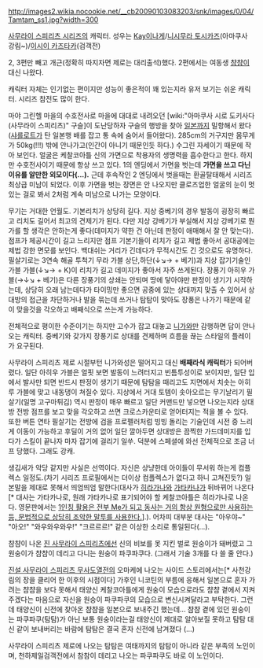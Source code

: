 http://images2.wikia.nocookie.net/__cb20090103083203/snk/images/0/04/Tamtam_ss1.jpg?width=300

[[사무라이 스피리츠 시리즈]]의 캐릭터. 성우는 [[Kay이나게]]/[[니시무라 토시카즈]](아마쿠사 강림~)/[[이시이 카즈타카]](검객전)

2, 3편만 빼고 개근(정확히 따지자면 제로는 대리출석)했다. 2편에서는 여동생 [[챰챰]]이 대신 나왔다.

캐릭터 자체는 인기없는 편이지만 성능이 좋은적이 꽤 있는지라 유저 보기는 쉬운 캐릭터. 시리즈 참전도 많이 한다.

마야 그린헬 마을의 수호전사로 마을에 대대로 내려오던 [wiki:"아마쿠사 시로 도키사다(사무라이 스피리츠)" 구슬]이 도난당하자 구슬의 행방을 찾아 [[일본]]까지 밀항해서 왔다([[샤를로트]]가 탄 일본행 배를 잡고 통 속에 숨어서 들어왔다). 285cm의 거구지만 몸무게가 50kg(!!!) 밖에 안나가고(인간이 아니기 때문인듯 하다.) 수그린 자세이기 때문에 작아 보인다. 얼굴은 케찰코아틀 신의 가면으로 착용자의 생명력을 흡수한다고 한다. 하지만 수호전사이기 때문에 항상 쓰고 있다. 1의 엔딩에서 가면을 벗는데 '''가면을 쓰고 다닌 이유를 알만한 외모이다(...).''' 근데 후속작인 2 엔딩에서 벗을때는 환골탈태해서 시리즈 최상급 미남이 되었다. 이후 가면을 벗는 장면은 안 나오지만 클로즈업한 얼굴의 눈이 멋있는 걸로 봐서 2처럼 계속 미남으로 나가는 모양이다.

무기는 거대한 언월도. 기본리치가 상당히 길다. 지상 중베기의 경우 발동이 굉장히 빠르고 리치도 길어서 최고의 견제기가 된다. 다만 지상 강베기가 부실해서 지상 강베기로 뭔가를 할 생각은 안하는게 좋다(데미지가 약한 건 아닌데 판정이 애매해서 잘 안 맞는다). 점프가 체공시간이 길고 느리지만 점프 기본기들이 리치가 길고 제법 좋아서 공대공에는 제법 강한 면모를 보인다. 백대쉬는 거리가 긴데다가 무적시간도 긴 것으로도 유명하다. 필살기로는 3연속 해골 투척기 무라 가블 상단,하단(↓↘→ + 베기)과 지상 잡기기술인 가블 가블(↓↘→ + K)이 리치가 길고 데미지가 좋아서 자주 쓰게된다. 장풍기 아히우 가블(→↓↘ + 베기)은 다른 장풍기의 상쇄는 안되며 땅에 닿아야만 판정이 생기기 시작하는데, 상당히 오래 남는데다가 타이밍만 좋으면 공중에 있는 상대까지 맞출 수 있어서 상대방의 접근을 차단하거나 발을 묶는데 쓰거나 탐탐이 맞아도 장풍은 나가기 때문에 같이 맞을것을 각오하고 배째식으로 쓰는게 가능하다. 

전체적으로 평이한 수준이기는 하지만 고수가 잡고 대놓고 [[니가와]]만 감행하면 답이 안나오는 캐릭터. 중베기와 갖가지 장풍기로 상대를 견제하며 흐름을 끊는 스타일의 플레이가 요구된다.

사무라이 스피리츠 제로 시절부턴 니가와성은 떨어지고 대신 '''배째라식 캐릭터'''가 되어버렸다. 일단 아히우 가블은 얼핏 보면 발동이 느려터지고 빈틈투성이로 보이지만, 일단 입에서 발사만 되면 반드시 판정이 생기기 때문에 탐탐을 때리고도 지면에서 치솟는 아히루 가블에 맞고 내동댕이 쳐질수 있다. 지상에서 거대 토템이 솟아오르는 무기날리기 필살기(일명 고구마튀김) 역시 판정이 매우 빠르고 일단 커맨드만 넣으면 나오는지라 상대방 전방 점프를 보고 맞을 각오하고 쓰면 크로스카운터로 얻어터지는 적을 볼 수 있다. 또한 버튼 연타 필살기는 전방에 검을 프로펠러처럼 빙빙 돌리는 기술인데 시전 중 느리게 이동이 가능하고 후딜이 거의 없어 일단 깔아두면 상대방은 끔찍한 가드데미지를 입다가 스킬이 끝나자 마자 잡기에 걸리기 일쑤. 덕분에 스페셜에 와선 전체적으로 조금 너프 당했다. 그래도 강캐.

생김새가 악당 같지만 사실은 선역이다. 자신은 상냥한데 아이들이 무서워 하는게 컴플렉스 일정도.(차기 시리즈 프로필에서는 더이상 컴플렉스가 없다고 하니 고쳐진듯?) 일본말을 제대로 못해서 띄엄띄엄 말한다(대사가 [[히라가나]]와 [[가타카나]]가 뒤바뀌어 나온다[* 대사는 가타카나로, 원래 가타카나로 표기되어야 할 케찰코아틀은 히라가나로 나온다. 영문판에서는 [[쿠키 몬스터|1인칭 활용은 전부 Me가 되고 동사는 거의 항상 원형으로만 사용하는 등, 문법적으로 상당히 조악한 말투를 사용한다.]]].). 어차피 대부분 대사는 "아우야~" "아오!" "와우와우와우!" "크르르르!" 같은 이상한 소리로 통일된다(...).

챰챰이 나온 [[진 사무라이 스피리츠]]에선 신의 비보를 못 지킨 벌로 원숭이가 돼버렸고 그 원숭이가 챰챰이 데리고 다니는 원숭이 파쿠파쿠다. (그래서 기술 3개를 다 쓸 줄 안다.)

[[진설 사무라이 스피리츠 무사도열전]]의 오마케에 나오는 사이드 스토리에서는[* 사천강림의 장을 클리어 한 이후의 시점이다] 가후인 니코틴의 부름에 응해서 일본으로 혼자 가려는 챰챰을 보다 못해서 태양신 케찰코아틀에게 원숭이 모습으로라도 챰챰 곁에서 지켜주겠다는 마음으로 자신을 원숭이 파쿠파쿠의 모습으로 변신시켜달라고 부탁한다. 그런데 태양신이 신전에 찾아온 챰챰을 일본으로 보내주긴 했는데... 챰챰 곁에 있던 원숭이는 파쿠파쿠(탐탐)가 아닌 보통 원숭이라는걸 태양신이 제대로 알아보질 못하고 탐탐 대신 같이 보내버리는 바람에 탐탐은 결국 혼자 신전에 남겨졌다 (...)

사무라이 스피리츠 제로에 나오는 탐탐은 여태까지의 탐탐이 아니라 같은 부족의 노인이며, 천하제일검객전에서 참참이 데리고 나오는 파쿠파쿠도 바로 이 노인이다.
